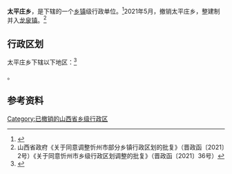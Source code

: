 {{中国乡级行政区|14/09/27/201/000}}

'''太平庄乡'''，是{{PRC admin/fullname|14/09/27/201/000|3}}下辖的一个[[乡镇|乡镇]]级行政单位。<ref>{{PRC admin/ref sgc|{{PRC admin/parent|14/09/27/201/000}}}}</ref>2021年5月，撤销太平庄乡，整建制并入[[龙泉镇_(神池县)|龙泉镇]]。<ref>山西省政府《关于同意调整忻州市部分乡镇行政区划的批复》（晋政函〔2021〕2号）《关于同意忻州市乡级行政区划调整的批复》（晋政函〔2021〕36号）</ref>

== 行政区划 ==

太平庄乡下辖以下地区：<ref>{{PRC admin/ref sgc|14/09/27/201/000}}</ref>

{{PRC admin/children|14/09/27/201/000}}。

== 参考资料 ==

{{reflist}}

{{PRC admin/navcat|14/09/27/201/000}}

[[Category:已撤销的山西省乡级行政区|Category:已撤销的山西省乡级行政区]]